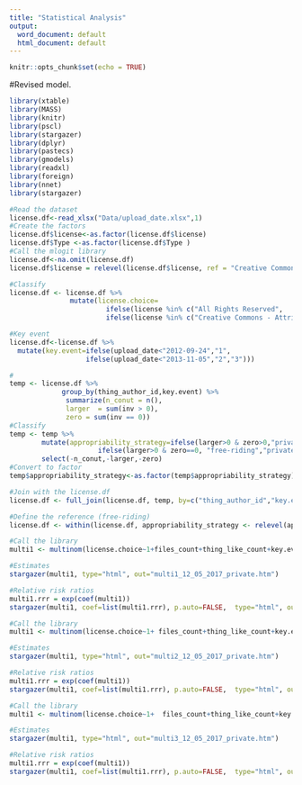 ```yaml
---
title: "Statistical Analysis"
output:
  word_document: default
  html_document: default
---
```


```r
knitr::opts_chunk$set(echo = TRUE)
```

#Revised model.

```r
library(xtable)
library(MASS)
library(knitr)
library(pscl)
library(stargazer)
library(dplyr)
library(pastecs)
library(gmodels)
library(readxl)
library(foreign)
library(nnet)
library(stargazer)
```

```r
#Read the dataset
license.df<-read_xlsx("Data/upload_date.xlsx",1)
#Create the factors
license.df$license<-as.factor(license.df$license)
license.df$Type <-as.factor(license.df$Type )
#Call the mlogit library
license.df<-na.omit(license.df)
license.df$license = relevel(license.df$license, ref = "Creative Commons - Attribution - Share Alike")

#Classify
license.df <- license.df %>% 
               mutate(license.choice=
                        ifelse(license %in% c("All Rights Reserved",   "Attribution - Non-Commercial - No Derivatives","Attribution - Non-Commercial - Share Alike","Creative Commons - Attribution - Non-Commercial"),"1",   ifelse(license %in% c("BSD License", "Creative Commons - Attribution", "Creative Commons - Attribution - Share Alike"),"2",
                        ifelse(license %in% c("Creative Commons - Attribution - No Derivatives"),"1","3"))))

#Key event
license.df<-license.df %>% 
  mutate(key.event=ifelse(upload_date<"2012-09-24","1",
                   ifelse(upload_date<"2013-11-05","2","3")))

#
temp <- license.df %>% 
             group_by(thing_author_id,key.event) %>% 
              summarize(n_conut = n(),
              larger  = sum(inv > 0),
              zero = sum(inv == 0))
#Classify
temp <- temp %>% 
        mutate(appropriability_strategy=ifelse(larger>0 & zero>0,"private-collective",
                      ifelse(larger>0 & zero==0, "free-riding","private"))) %>% 
        select(-n_conut,-larger,-zero)
#Convert to factor
temp$appropriability_strategy<-as.factor(temp$appropriability_strategy)   

#Join with the license.df
license.df <- full_join(license.df, temp, by=c("thing_author_id","key.event"))

#Define the reference (free-riding)
license.df <- within(license.df, appropriability_strategy <- relevel(appropriability_strategy, ref = "private"))
```


```r
#Call the library
multi1 <- multinom(license.choice~1+files_count+thing_like_count+key.event, data=license.df, maxit = 10000)

```


```r
#Estimates
stargazer(multi1, type="html", out="multi1_12_05_2017_private.htm")
```

```r
#Relative risk ratios
multi1.rrr = exp(coef(multi1))
stargazer(multi1, coef=list(multi1.rrr), p.auto=FALSE,  type="html", out="rrrmulti1_12_05_2017_private.htm")
```

```r
#Call the library
multi1 <- multinom(license.choice~1+ files_count+thing_like_count+key.event+appropriability_strategy, data=license.df, maxit = 10000)

```


```r
#Estimates
stargazer(multi1, type="html", out="multi2_12_05_2017_private.htm")
```

```r
#Relative risk ratios
multi1.rrr = exp(coef(multi1))
stargazer(multi1, coef=list(multi1.rrr), p.auto=FALSE,  type="html", out="rrrmulti2_12_05_2017_private.htm")
```

```r
#Call the library
multi1 <- multinom(license.choice~1+  files_count+thing_like_count+key.event+appropriability_strategy+(appropriability_strategy*key.event), data=license.df, maxit = 10000)
```


```r
#Estimates
stargazer(multi1, type="html", out="multi3_12_05_2017_private.htm")
```

```r
#Relative risk ratios
multi1.rrr = exp(coef(multi1))
stargazer(multi1, coef=list(multi1.rrr), p.auto=FALSE,  type="html", out="rrrmulti3_12_05_2017_private.htm")
```